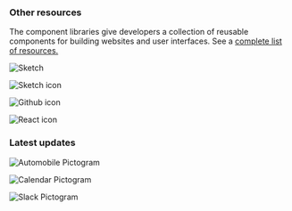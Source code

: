 

### Other resources

The component libraries give developers a collection of reusable components for
building websites and user interfaces. See a
[complete list of resources.](/resources)

<Row className="resource-card-group">
  <Column colMd={4} colLg={4} noGutterSm>
    <ResourceCard
      subTitle="Sketch Theme libraries"
      actionIcon="arrowRight"
      href="/resources#carbon"
      >

![Sketch](./../images/icon/sketch-symbol.svg)

</ResourceCard>
  </Column>
<Column colLg={4} colMd={4} noGutterSm>
  <ResourceCard
    subTitle="IBM.com Web Standards"
    target="_blank"
    href="https://www.ibm.com/standards/web/"
    >

![Sketch icon](./../images/icon/bee_icon.svg)

</ResourceCard>
  </Column>
  <Column colMd={4} colLg={4} noGutterSm>
   <ResourceCard
       subTitle="Carbon for IBM.com Components Repo"
       target="_blank"
       href="https://github.com/carbon-design-system/carbon-for-ibm-dotcom"
       >

![Github icon](./../images/icon/github-icon.svg)

</ResourceCard>
  </Column>
<Column colLg={4} colMd={4} noGutterSm>
  <ResourceCard
    subTitle="Carbon for IBM.com React Storybook"
    target="_blank"
    href="https://www.ibm.com/standards/carbon/react/?path=/story/overview-get-started--default"
    >

![React icon](../images/icon/react-icon.svg)

  </ResourceCard>
</Column>
</Row>

### Latest updates

<Row className="resource-card-group feature-card-group">
<Column colMd={4} colLg={4} noGutterSm>
<ResourceCard
    subTitle="View"
    title="Roadmap"
    actionIcon="launch"
    aspectRatio="1:1"
    target="_blank"
    href="https://github.com/carbon-design-system/carbon-for-ibm-dotcom/wiki/Roadmap"
    >

![Automobile Pictogram](../images/icon/automobile.svg)

  </ResourceCard>
</Column>

<Column colMd={4} colLg={4} noGutterSm>
<ResourceCard
    subTitle="View"
    title="Release schedule"
    actionIcon="launch"
    aspectRatio="1:1"
    target="_blank"
    href="https://github.com/carbon-design-system/carbon-for-ibm-dotcom/issues"
    >

![Calendar Pictogram](../images/icon/calendar.svg)

  </ResourceCard>
</Column>

<Column colMd={4} colLg={4} noGutterSm>
<ResourceCard
    subTitle="Join"
    title="carbon-for-ibm-dotcom"
    actionIcon="launch"
    aspectRatio="1:1"
    target="_blank"
    href="https://cognitive-app.slack.com/archives/C2PLX8GQ6"
    >

![Slack Pictogram](../images/icon/slack_pictogram.svg)

  </ResourceCard>
</Column>
</Row>
